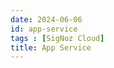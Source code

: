 ```yaml
---
date: 2024-06-06
id: app-service
tags : [SigNoz Cloud]
title: App Service
---
```


<DocCardContainer>

<DocCard
    title="📄️ Metrics"
    description="To monitor Azure App Service's system metrics like CPU Percentage..."
    href="/docs/azure-monitoring/app-service/metrics/"
/>

<DocCard
    title="📄️ Logging"
    description="The following categories of App Service Logs are available to export..."
    href="/docs/azure-monitoring/app-service/logging/"
/>

<DocCard
    title="📄️ APM & Tracing"
    description="To get started with monitoring your Azure App Service..."
    href="/docs/azure-monitoring/app-service/logging/"
/>

</DocCardContainer>

